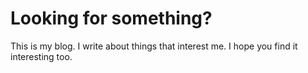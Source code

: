 
# Looking for something?

This is my blog. I write about things that interest me. I hope you find it interesting too.

<BlogSection />